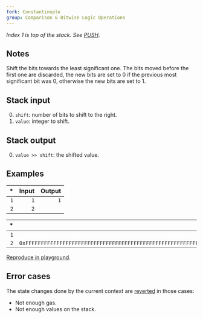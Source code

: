 ```yaml
---
fork: Constantinople
group: Comparison & Bitwise Logic Operations
---
```


*Index 1 is top of the stack. See [PUSH](/#60).*

## Notes

Shift the bits towards the least significant one. The bits moved before the first one are discarded, the new bits are set to 0 if the previous most significant bit was 0, otherwise the new bits are set to 1.

## Stack input

0. `shift`: number of bits to shift to the right.
1. `value`: integer to shift.

## Stack output

0. `value >> shift`: the shifted value.

## Examples

| * | Input | Output |
|--:|------:|-------:|
| `1` | `1` | `1` |
| `2` | `2` | |

| * | Input | Output |
|--:|------:|-------:|
| `1` | `4` | `0xFFFFFFFFFFFFFFFFFFFFFFFFFFFFFFFFFFFFFFFFFFFFFFFFFFFFFFFFFFFFFFFF` |
| `2` | `0xFFFFFFFFFFFFFFFFFFFFFFFFFFFFFFFFFFFFFFFFFFFFFFFFFFFFFFFFFFFFFFF0` | |

[Reproduce in playground](/playground?unit=Wei&codeType=Mnemonic&code='y1z2z1twwy2v32%200xuuu0z4t'~FFFFFFFzv1%20y%2F%2F%20Example%20w%5CnvwPUSHu~~~twSAR%01tuvwyz~_).

## Error cases

The state changes done by the current context are [reverted](#FD) in those cases:
- Not enough gas.
- Not enough values on the stack.
